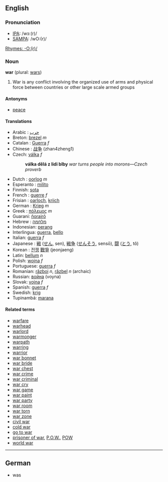 ==English==

===Pronunciation===
*[[w:IPA|IPA]]: /wɔː(r)/
*[[w:SAMPA|SAMPA]]: /wO:(r)/

[[Rhymes:English:-O:(r)/|Rhymes: -O:(r)/]]

===Noun===
'''war''' (plural: [[wars]])

#War is any conflict involving the organized use of arms and physical force between countries or other large scale armed groups

====Antonyms====
*[[peace]]

====Translations====
*Arabic : [[حرب]]
*Breton: [[brezel]] ''m''
*Catalan : [[Guerra]] ''f''
*Chinese : [[战争]] (zhan4zheng1)
*Czech: [[válka]] ''f''
*: '''válka dělá z lidi blby''' ''war turns people into morons&mdash;Czech proverb''
*Dutch : [[oorlog]] ''m''
*Esperanto : [[milito]]
*Finnish: [[sota]]
*French : [[guerre]] ''f''
*Frisian : [[oarloch]], [[kriich]]
*German : [[Krieg]] ''m''
*Greek : [[πόλεμος]] ''m''
*Guarani: [[ñorairõ]]
*Hebrew : [[מלחמה]]
*Indonesian: [[perang]]
*Interlingua: [[guerra]], [[bello]]
*Italian: [[guerra]] ''f''
*Japanese : [[戦]] ([[せん]], sen), [[戦争]] ([[せんそう]], sensō), [[闘]] ([[とう]], tô)
*Korean : [[전쟁]] [[戰爭]] (jeonjaeng)
*Latin: [[bellum]] ''n''
*Polish: [[wojna]] ''f''
*Portuguese: [[guerra]] ''f''
*Romanian: [[război]] ''n'', [[răzbel]] ''n'' (archaic)
*Russian: [[война]] (voyna)
*Slovak: [[vojna]] ''f''
*Spanish: [[guerra]] ''f''
*Swedish: [[krig]]
*Tupinambá: [[marana]]

====Related terms====
*[[warfare]]
*[[warhead]]
*[[warlord]]
*[[warmonger]]
*[[warpath]]
*[[warring]]
*[[warrior]]
*[[war bonnet]]
*[[war bride]]
*[[war chest]]
*[[war crime]]
*[[war criminal]]
*[[war cry]]
*[[war game]]
*[[war paint]]
*[[war party]]
*[[war room]]
*[[war torn]]
*[[war zone]]
*[[civil war]]
*[[cold war]]
*[[go to war]]
*[[prisoner of war]], [[P.O.W.]], [[POW]]
*[[world war]]

----

==German==
* was